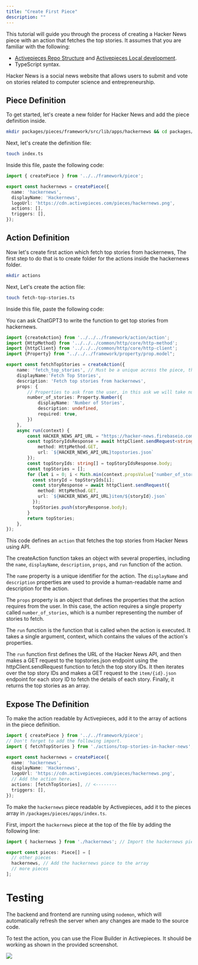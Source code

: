 ```yaml
---
title: "Create First Piece"
description: ""
---
```


This tutorial will guide you through the process of creating a Hacker News piece with an action that fetches the top stories. It assumes that you are familiar with the following:

* [Activepieces Repo Structure](../repo-structure) and [Activepieces Local development](../local-development).
* TypeScript syntax.

Hacker News is a social news website that allows users to submit and vote on stories related to computer science and entrepreneurship.

## Piece Definition

To get started, let's create a new folder for Hacker News and add the piece definition inside.

```bash
mkdir packages/pieces/framework/src/lib/apps/hackernews && cd packages/src/lib/pieces/apps/hackernews
```

Next, let's create the definition file:

```bash
touch index.ts
```

Inside this file, paste the following code:

```ts
import { createPiece } from '../../framework/piece';

export const hackernews = createPiece({
  name: 'hackernews',
  displayName: 'Hackernews',
  logoUrl: 'https://cdn.activepieces.com/pieces/hackernews.png',
  actions: [],
  triggers: [],
});
```

## Action Definition

Now let's create first action which fetch top stories from hackernews, The first step to do that is to create folder for the actions inside the hackernews folder.

```bash
mkdir actions
```

Next, Let's create the action file:

```bash
touch fetch-top-stories.ts
```

Inside this file, paste the following code:

<Tip>
You can ask ChatGPT3 to write the function to get top stories from hackernews.
</Tip>

```typescript
import {createAction} from '../../../framework/action/action';
import {HttpMethod} from '../../../common/http/core/http-method';
import {httpClient} from '../../../common/http/core/http-client';
import {Property} from "../../../framework/property/prop.model";

export const fetchTopStories = createAction({
	name: 'fetch_top_stories', // Must be a unique across the piece, this shouldn't be changed.
    displayName:'Fetch Top Stories',
    description: 'Fetch top stories from hackernews',
	props: {
        // Properties to ask from the user, in this ask we will take number of
		number_of_stories: Property.Number({
			displayName: 'Number of Stories',
			description: undefined,
			required: true,
		})
	},
	async run(context) {
        const HACKER_NEWS_API_URL = "https://hacker-news.firebaseio.com/v0/";
        const topStoryIdsResponse = await httpClient.sendRequest<string[]>({
			method: HttpMethod.GET,
			url: `${HACKER_NEWS_API_URL}topstories.json`
		});
        const topStoryIds: string[] = topStoryIdsResponse.body;
        const topStories = [];
        for (let i = 0; i < Math.min(context.propsValue['number_of_stories']!, topStoryIds.length); i++) {
          const storyId = topStoryIds[i];
          const storyResponse = await httpClient.sendRequest({
            method: HttpMethod.GET,
            url: `${HACKER_NEWS_API_URL}item/${storyId}.json`
          });
          topStories.push(storyResponse.body);
        }
		return topStories;
	},
});

```

This code defines an `action` that fetches the top stories from Hacker News using API.

The createAction function takes an object with several properties, including the `name`, `displayName`, `description`, `props`, and `run` function of the action.

The `name` property is a unique identifier for the action. The `displayName` and `description` properties are used to provide a human-readable name and description for the action.

The `props` property is an object that defines the properties that the action requires from the user. In this case, the action requires a single property called `number_of_stories`, which is a number representing the number of stories to fetch.

The `run` function is the function that is called when the action is executed. It takes a single argument, context, which contains the values of the action's properties.

The `run` function first defines the URL of the Hacker News API, and then makes a GET request to the topstories.json endpoint using the httpClient.sendRequest function to fetch the top story IDs. It then iterates over the top story IDs and makes a GET request to the `item/{id}.json` endpoint for each story ID to fetch the details of each story. Finally, it returns the top stories as an array.

## Expose The Definition

To make the action readable by Activepieces, add it to the array of actions in the piece definition.

```typescript
import { createPiece } from '../../framework/piece';
// Don't forget to add the following import.
import { fetchTopStories } from './actions/top-stories-in-hacker-news';

export const hackernews = createPiece({
  name: 'hackernews',
  displayName: 'Hackernews',
  logoUrl: 'https://cdn.activepieces.com/pieces/hackernews.png',
  // Add the action here.
  actions: [fetchTopStories], // <--------
  triggers: [],
});
```

To make the `hackernews` piece readable by Activepieces, add it to the pieces array in `/packages/pieces/apps/index.ts`.

First, import the `hackernews` piece at the top of the file by adding the following line:


``` ts
import { hackernews } from './hackernews'; // Import the hackernews piece

export const pieces: Piece[] = [
  // other pieces
  hackernews, // Add the hackernews piece to the array
  // more pieces
];

```

# Testing

The backend and frontend are running using `nodemon`, which will automatically refresh the server when any changes are made to the source code.

To test the action, you can use the Flow Builder in Activepieces. It should be working as shown in the provided screenshot.


<img src="/resources/screenshots/contributing-first-connector.png" />

